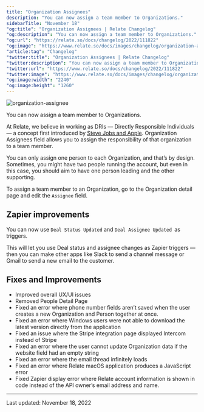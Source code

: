 ```yaml
---
title: "Organization Assignees"
description: "You can now assign a team member to Organizations."
sidebarTitle: "November 18"
"og:title": "Organization Assignees | Relate Changelog"
"og:description": "You can now assign a team member to Organizations."
"og:url": "https://relate.so/docs/changelog/2022/111822"
"og:image": "https://www.relate.so/docs/images/changelog/organization-assignee.png"
"article:tag": "Changelog"
"twitter:title": "Organization Assignees | Relate Changelog"
"twitter:description": "You can now assign a team member to Organizations."
"twitter:url": "https://www.relate.so/docs/changelog/2022/111822"
"twitter:image": "https://www.relate.so/docs/images/changelog/organization-assignee.png"
"og:image:width": "2240"
"og:image:height": "1260"
---
```


![organization-assignee](/docs/images/changelog/organization-assignee.png)

You can now assign a team member to Organizations.

At Relate, we believe in working as DRIs — Directly Responsible Individuals — a concept first introduced by [Steve Jobs and Apple](https://hbr.org/2011/08/the-hidden-in-plain-sight-lega). Organization Assignees field allows you to assign the responsibility of that organization to a team member.

You can only assign one person to each Organization, and that’s by design. Sometimes, you might have two people running the account, but even in this case, you should aim to have one person leading and the other supporting.

To assign a team member to an Organization, go to the Organization detail page and edit the `Assignee` field.

## Zapier improvements

You can now use `Deal Status Updated` and `Deal Assignee Updated `as triggers.

This will let you use Deal status and assignee changes as Zapier triggers — then you can make other apps like Slack to send a channel message or Gmail to send a new email to the customer.

## Fixes and Improvements

- Improved overall UX/UI issues
- Removed People Detail Page
- Fixed an error where phone number fields aren’t saved when the user creates a new Organization and Person together at once.
- Fixed an error where Windows users were not able to download the latest version directly from the application
- Fixed an issue where the Stripe integration page displayed Intercom instead of Stripe
- Fixed an error where the user cannot update Organization data if the website field had an empty string
- Fixed an error where the email thread infinitely loads
- Fixed an error where Relate macOS application produces a JavaScript error
- Fixed Zapier display error where Relate account information is shown in code instead of the API owner’s email address and name.


---

Last updated: November 18, 2022
